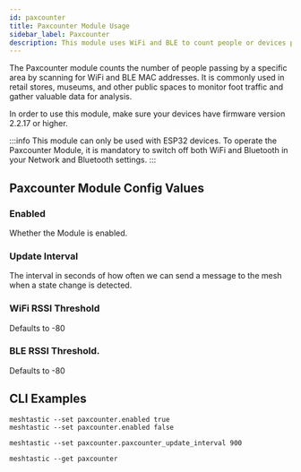 ```yaml
---
id: paxcounter
title: Paxcounter Module Usage
sidebar_label: Paxcounter
description: This module uses WiFi and BLE to count people or devices passing by your Meshtastic device. Used in retail, museums, etc.
---
```



The Paxcounter module counts the number of people passing by a specific area by scanning for WiFi and BLE MAC addresses. It is commonly used in retail stores, museums, and other public spaces to monitor foot traffic and gather valuable data for analysis.

In order to use this module, make sure your devices have firmware version 2.2.17 or higher.

:::info
This module can only be used with ESP32 devices. To operate the Paxcounter Module, it is mandatory to switch off both WiFi and Bluetooth in your Network and Bluetooth settings.
:::

## Paxcounter Module Config Values

### Enabled <CompatibilityIcons configKey="paxcounter_enabled" />

Whether the Module is enabled.

### Update Interval <CompatibilityIcons configKey="paxcounter_paxcounter_update_interval" />

The interval in seconds of how often we can send a message to the mesh when a state change is detected.

### WiFi RSSI Threshold <CompatibilityIcons configKey="paxcounter_wifi_threshold" />

Defaults to -80

### BLE RSSI Threshold. <CompatibilityIcons configKey="paxcounter_ble_threshold" />

Defaults to -80

## CLI Examples

```shell title="Enable/Disable the Paxcounter Module"
meshtastic --set paxcounter.enabled true
meshtastic --set paxcounter.enabled false
```

```shell title="Set the Minimum Broadcast Interval to 900 seconds"
meshtastic --set paxcounter.paxcounter_update_interval 900
```

```shell title="Get the Paxcounter Module Configuration"
meshtastic --get paxcounter
```